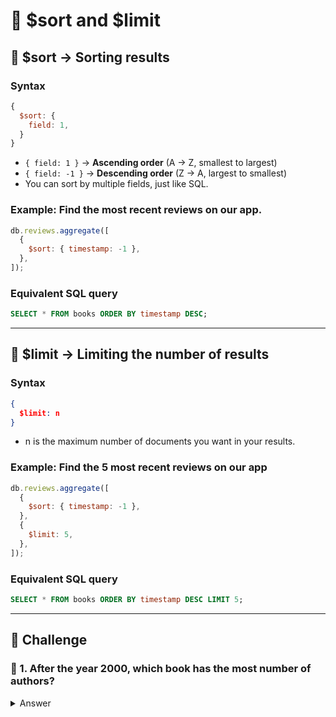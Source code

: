 
# 👐 $sort and $limit

## 🔹 $sort → Sorting results

### Syntax

```js
{
  $sort: {
    field: 1,
  }
}
```

- `{ field: 1 }` → **Ascending order** (A → Z, smallest to largest)
- `{ field: -1 }` → **Descending order** (Z → A, largest to smallest)
- You can sort by multiple fields, just like SQL.

### Example: Find the most recent reviews on our app.

```js
db.reviews.aggregate([
  {
    $sort: { timestamp: -1 },
  },
]);
```

### **Equivalent SQL query**

```sql
SELECT * FROM books ORDER BY timestamp DESC;
```

---

## 🔹 $limit → Limiting the number of results

### Syntax

```json
{
  $limit: n
}
```

- n is the maximum number of documents you want in your results.

### Example: Find the 5 most recent reviews on our app

```js
db.reviews.aggregate([
  {
    $sort: { timestamp: -1 },
  },
  {
    $limit: 5,
  },
]);
```

### **Equivalent SQL query**

```sql
SELECT * FROM books ORDER BY timestamp DESC LIMIT 5;
```

---

## 👐 Challenge

### 👐 1. After the year 2000, which book has the most number of authors?

<details>
  <summary>Answer</summary>
  <div>
  There are 2 ways to solve this- 
  - $project
  - $addFields

:::info
Learn [when to use $addFields over $project](https://www.practical-mongodb-aggregations.com/guides/project.html?highlight=%24project#when-to-use-project)
:::

  <Tabs groupId="aggregations">
    <TabItem value="mongodb-shell" label="Using $project">
      ```js
      db.books.aggregate([
        {
          $match: { year: { $gt: 2000 } }
        },
        {
          $match: {
            authors: { $exists: true },
          }
        },
        {
          $addFields: {
            numAuthors: { $size: "$authors" },
          }
        },
        {
          $sort: { "numAuthors": -1 }
        },
        {
          $limit: 1
        }
      ]);
      ```
    </TabItem>
    <TabItem value="atlas" label="Using $addFields">
    ```js
    db.books.aggregate([
      {
        $match: { year: { $gt: 2000 } }
      },
      {
        $match: {
          authors: { $exists: true },
        }
      },
      {
        $addFields: {
          numAuthors: { $size: "$authors" },
        }
      },
      {
        $sort: { "numAuthors": -1 }
      },
      {
        $limit: 1
      }
    ]);
    ```
    </TabItem>
  </Tabs>
  </div>
</details>
